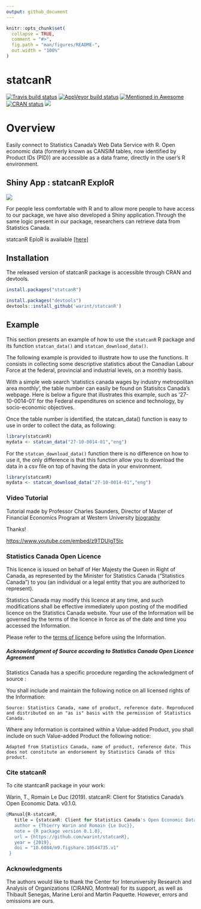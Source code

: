 ```yaml
---
output: github_document
---
```


<!-- README.md is generated from README.Rmd. Please edit that file -->

```r
knitr::opts_chunk$set(
  collapse = TRUE,
  comment = "#>",
  fig.path = "man/figures/README-",
  out.width = "100%"
)
```

# statcanR


<!-- badges: start -->

[![Travis build status](https://travis-ci.com/warint/statcanR.svg?branch=master)](https://travis-ci.com/warint/statcanR)
[![AppVeyor build status](https://ci.appveyor.com/api/projects/status/github/warint/statcanR?branch=master&svg=true)](https://ci.appveyor.com/project/warint/statcanR)
[![Mentioned in Awesome](https://awesome.re/mentioned-badge.svg)](https://github.com/SNStatComp/awesome-official-statistics-software)
[![CRAN status](https://www.r-pkg.org/badges/version/statcanR)](https://CRAN.R-project.org/package=statcanR)
[![](https://cranlogs.r-pkg.org/badges/grand-total/statcanR?color=blue)](https://cran.r-project.org/package=statcanR)

<!-- badges: end -->

# Overview

Easily connect to Statistics Canada's Web Data Service with R. Open economic data (formerly known as CANSIM tables, now identified by Product IDs (PID)) are accessible as a data frame, directly in the user's R environment.


## Shiny App : statcanR ExploR

<img src="man/figures/shiny.png" />

For people less comfortable with R and to allow more people to have access to our package, we have also developed a Shiny application.Through the same logic present in our package, researchers can retrieve data from Statistics Canada. 

statcanR EploR is available [[here]]( https://warin.ca/shiny/statcanr/)

## Installation

The released version of statcanR package is accessible through CRAN and devtools.

``` r
install.packages("statcanR")

install.packages("devtools")
devtools::install_github('warint/statcanR')
```

## Example

This section presents an example of how to use the `statcanR` R package and its function `statcan_data()` and `statcan_download_data()`.    
  
The following example is provided to illustrate how to use the functions. It consists in collecting some descriptive statistics about the Canadian Labour Force at the federal, provincial and industrial levels, on a monthly basis.  

With a simple web search 'statistics canada wages by industry metropolitan area monthly', the table number can easily be found on Statisitcs Canada's webpage. Here is below a figure that illustrates this example, such as '27-10-0014-01' for the Federal expenditures on science and technology, by socio-economic objectives.

Once the table number is identified, the statcan_data() function is easy to use in order to collect the data, as following:

``` r
library(statcanR)
mydata <- statcan_data("27-10-0014-01","eng")
```

For the `statcan_download_data()` function there is no difference on how to use it, the only difference is that this function allow you to download the data in a csv file on top of having the data in your environment.

``` r
library(statcanR)
mydata <- statcan_download_data("27-10-0014-01","eng")
```

### Video Tutorial

Tutorial made by Professor Charles Saunders, Director of Master of Financial
Economics Program at Western University [biography](https://economics.uwo.ca/people/faculty/saunders.html)

Thanks!

<https://www.youtube.com/embed/z9TDUlgT5lc>


### Statistics Canada Open Licence

This licence is issued on behalf of Her Majesty the Queen in Right of Canada, as represented by the Minister for Statistics Canada ("Statistics Canada") to you (an individual or a legal entity that you are authorized to represent).

Statistics Canada may modify this licence at any time, and such modifications shall be effective immediately upon posting of the modified licence on the Statistics Canada website. Your use of the Information will be governed by the terms of the licence in force as of the date and time you accessed the Information.

Please refer to the [terms of licence](https://www.statcan.gc.ca/eng/reference/licence) before using the Information.


##### Acknowledgment of Source according to Statistics Canada Open Licence Agreement

Statistics Canada has a specific procedure regarding the ackowledgment of source : 

You shall include and maintain the following notice on all licensed rights of the Information:

    Source: Statistics Canada, name of product, reference date. Reproduced and distributed on an "as is" basis with the permission of Statistics Canada.

Where any Information is contained within a Value-added Product, you shall include on such Value-added Product the following notice:

    Adapted from Statistics Canada, name of product, reference date. This does not constitute an endorsement by Statistics Canada of this product.

### Cite statcanR

To cite stantcanR package in your work:

Warin, T., Romain Le Duc (2019). statcanR: Client for Statistics Canada's Open Economic Data. v0.1.0.

```r
@Manual{R-statcanR,
   title = {statcanR: Client for Statistics Canada's Open Economic Data},
   author = {Thierry Warin and Romain {Le Duc}},
   note = {R package version 0.1.0},
   url = {https://github.com/warint/statcanR},
   year = {2019},
   doi = "10.6084/m9.figshare.10544735.v1"
 }
```

### Acknowledgments

The authors would like to thank the Center for Interuniversity Research and Analysis of Organizations (CIRANO, Montreal) for its support, as well as Thibault Senegas, Marine Leroi and Martin Paquette. However, errors and omissions are ours.

